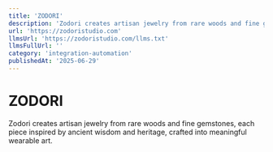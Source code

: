 ```yaml
---
title: 'ZODORI'
description: 'Zodori creates artisan jewelry from rare woods and fine gemstones, each piece inspired by ancient wisdom and heritage, crafted into meaningful wearable art.'
url: 'https://zodoristudio.com'
llmsUrl: 'https://zodoristudio.com/llms.txt'
llmsFullUrl: ''
category: 'integration-automation'
publishedAt: '2025-06-29'
---
```


# ZODORI

Zodori creates artisan jewelry from rare woods and fine gemstones, each piece inspired by ancient wisdom and heritage, crafted into meaningful wearable art.
